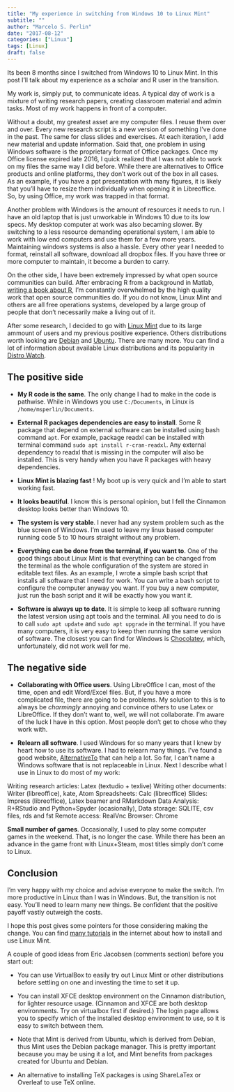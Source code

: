 ```yaml
---
title: "My experience in switching from Windows 10 to Linux Mint"
subtitle: ""
author: "Marcelo S. Perlin"
date: "2017-08-12"
categories: ["Linux"]
tags: [Linux]
draft: false
---
```


Its been 8 months since I switched from Windows 10 to Linux Mint. In this post I'll talk about my experience as a scholar and R user in the transition.

My work is, simply put, to communicate ideas. A typical day of work is a mixture of writing research papers, creating classroom material and admin tasks. Most of my work happens in front of a computer.

Without a doubt, my greatest asset are my computer files. I reuse them over and over. Every new research script  is a new version of something I've done in the past. The same for class slides and exercises. At each iteration, I add new material and update information. Said that, one problem in using Windows software is the proprietary format of Office packages. Once my Office license expired late 2016, I quick realized that I was not able to work on my files the same way I did before. While there are alternatives to Office products and online platforms, they don't work out of the box in all cases. As an example, if you have a ppt presentation with many figures, it is likely that you'll have to resize them individually when opening it in Libreoffice. So, by using Office, my work was trapped in that format.

Another problem with Windows is the amount of resources it needs to run. I have an old laptop that is just unworkable in Windows 10 due to its low specs. My desktop computer at work was also becaming slower. By switching to a less resource demanding operational system, I am able to work with low end computers and use them for a few more years. Maintaining windows systems is also a hassle. Every other year I needed to format, reinstall all software, download all dropbox files. If you have three or more computer to maintain, it become a burden to carry.

On the other side, I have been extremely impressed by what open source communities can build. After embracing R from a background in Matlab, [writing a book about R](http://www.msperlin.com/books/), I'm constantly overwhelmed by the high quality work that open source communities do. If you do not know, Linux Mint and others are all free operations systems, developed by a large group of people that don't necessarily make a living out of it. 

After some research, I decided to go with [Linux Mint](https://www.linuxmint.com/) due to its large ammount of users and my previous positive experience. Others distributions worth looking are [Debian](https://www.debian.org/) and [Ubuntu](https://www.ubuntu.com/). There are many more. You can find a lot of information about available Linux distributions and its popularity in [Distro Watch](https://distrowatch.com/).


## The positive side

- **My R code is the same**. The only change I had to make in the code is pathwise. While in Windows you use `C:/Documents`, in Linux is `/home/msperlin/Documents`. 

- **External R packages dependencies are easy to install**. Some R package that depend on external software can be installed using bash command `apt`. For example, package readxl can be installed with terminal command `sudo apt install r-cran-readxl`. Any external dependency to readxl that is missing in the computer will also be installed. This is very handy when you have R packages with heavy dependencies.

- **Linux Mint is blazing fast** ! My boot up is very quick and I'm able to start working fast.

- **It looks beautiful**. I know this is personal opinion, but I fell the Cinnamon desktop looks better than Windows 10.

- **The system is very stable**. I never had any system problem such as the blue screen of Windows. I'm used to leave my linux based computer running code 5 to 10 hours straight without any problem.

- **Everything can be done from the terminal, if you want to**. One of the good things about Linux Mint is that everything can be changed from the terminal as the whole configuration of the system are stored in editable text files. As an example, I wrote a simple bash script that installs all software that I need for work. You can write a bash script to configure the computer anyway you want. If you buy a new computer, just run the bash script and it will be exactly how you want it. 

- **Software is always up to date**. It is simple to keep all software running the latest version using apt tools and the terminal. All you need to do is to call `sudo apt update` and `sudo apt upgrade` in the terminal. If you have many computers, it is very easy to keep then running the same version of software.  The closest you can find for Windows is [Chocolatey](https://chocolatey.org/), which, unfortunately, did not work well for me.

 
## The negative side

- **Collaborating with Office users**. Using LibreOffice I can, most of the time, open and edit Word/Excel files. But, if you have a more complicated file, there are going to be problems. My solution to this is to always be _charmingly_ annoying and convince others to use Latex or LibreOffice. If they don't want to, well, we will not collaborate. I'm aware of the luck I have in this option. Most people don't get to chose who they work with.

- **Relearn all software**. I used Windows for so many years that I knew by heart how to use its software. I had to relearn many things. I've found a good website, [AlternativeTo](http://alternativeto.net/) that can help a lot. So far, I can't name a Windows software that is not replaceable in Linux. Next I describe  what I use in Linux to do most of my work:

Writing research articles: Latex (textudio + texlive)
Writing other documents: Writer (libreoffice), kate, Atom
Spreadsheets: Calc (libreoffice)
Slides: Impress (libreoffice), Latex beamer and RMarkdown
Data Analysis: R+RStudio and Python+Spyder (ocasionally), 
Data storage: SQLITE, csv files, rds and fst
Remote access: RealVnc
Browser: Chrome

**Small number of games**. Occasionally, I used to play some computer games in the weekend. That, is no longer the case. While there has been an advance in the game front with Linux+Steam, most titles simply don't come to Linux.


## Conclusion

I'm very happy with my choice and advise everyone to make the switch. I'm more productive in Linux than I was in Windows. But, the transition is not easy. You'll need to learn many new things. Be confident that the positive payoff vastly outweigh the costs. 

I hope this post gives some pointers for those considering making the change. You can find [many tutorials](https://www.google.com.br/search?q=how+to+install+linux+mint&oq=how+to+install+linux+mint&aqs=chrome..69i57l2j69i60l3j69i59.2670j0j4&sourceid=chrome&ie=UTF-8) in the internet about how to install and use Linux Mint.

A couple of good ideas from Eric Jacobsen (comments section) before you start out:

- You can use VirtualBox to easily try out Linux Mint or other distributions before settling on one and investing the time to set it up.

- You can install XFCE desktop environment on the Cinnamon distribution, for lighter resource usage. (Cinnamon and XFCE are both desktop environments. Try on virtualbox first if desired.) The login page allows you to specify which of the installed desktop environment to use, so it is easy to switch between them.

- Note that Mint is derived from Ubuntu, which is derived from Debian, thus Mint uses the Debian package manager. This is pretty important because you may be using it a lot, and Mint benefits from packages created for Ubuntu and Debian.

- An alternative to installing TeX packages is using ShareLaTex or Overleaf to use TeX online.


